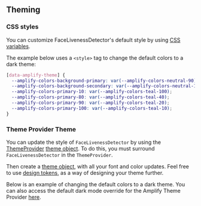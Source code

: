 
## Theming

### CSS styles

You can customize FaceLivenessDetector's default style by using [CSS variables](../../theming/css-variables).

The example below uses a `<style>` tag to change the default colors to a dark theme:

```css
[data-amplify-theme] {
  --amplify-colors-background-primary: var(--amplify-colors-neutral-90);
  --amplify-colors-background-secondary: var(--amplify-colors-neutral-100);
  --amplify-colors-primary-10: var(--amplify-colors-teal-100);
  --amplify-colors-primary-80: var(--amplify-colors-teal-40);
  --amplify-colors-primary-90: var(--amplify-colors-teal-20);
  --amplify-colors-primary-100: var(--amplify-colors-teal-10);
}
```

### Theme Provider Theme

You can update the style of `FaceLivenessDetector` by using the [ThemeProvider](/react/theming) [theme object](/react/theming#theme-object). To do this, you must surround `FaceLivenessDetector` in the `ThemeProvider`.

Then create a [theme object](/react/theming#theme-object), with all your font and color updates. Feel free to use [design tokens](/react/theming#design-tokens), as a way of designing your theme further.

Below is an example of changing the default colors to a dark theme. You can also access the default dark mode override for the Amplify Theme Provider [here](/react/theming/dark-mode#default-dark-mode).

```tsx file=./CustomizationTheme.tsx
```

